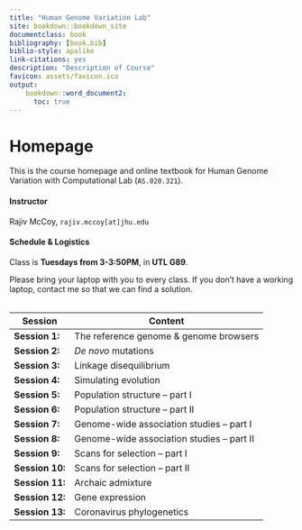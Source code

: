 ```yaml
---
title: "Human Genome Variation Lab"
site: bookdown::bookdown_site
documentclass: book
bibliography: [book.bib]
biblio-style: apalike
link-citations: yes
description: "Description of Course"
favicon: assets/favicon.ico
output:
    bookdown::word_document2:
      toc: true
---
```


# Homepage

This is the course homepage and online textbook for Human Genome Variation with Computational Lab (`AS.020.321`).

#### Instructor

Rajiv McCoy, `rajiv.mccoy[at]jhu.edu`

#### Schedule & Logistics

Class is **Tuesdays from 3-3:50PM**, in **UTL G89**.

Please bring your laptop with you to every class. If you don’t have a working laptop, contact me so that we can find a solution.
<br></br>

|Session|Content|
|----|--------|
| **Session 1:** | The reference genome & genome browsers |
| **Session 2:** | _De novo_ mutations |
| **Session 3:** | Linkage disequilibrium |
| **Session 4:** | Simulating evolution |
| **Session 5:** | Population structure -- part I |
| **Session 6:** | Population structure -- part II |
| **Session 7:** | Genome-wide association studies -- part I |
| **Session 8:** | Genome-wide association studies -- part II |
| **Session 9:** | Scans for selection -- part I |
| **Session 10:** | Scans for selection -- part II |
| **Session 11:** | Archaic admixture |
| **Session 12:** | Gene expression |
| **Session 13:** | Coronavirus phylogenetics |